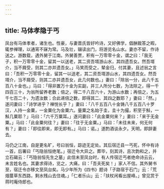 ```yaml
---
---
---
```

title: 马体孝隐于丐
---



凤台有马体孝者，诸生也。性豪，与妻晋氏皆好吟诗，又好佛学，倡酬裁答之暇，辄参禅理，以通宵不寐为常。马及壮，辍读出门，将游览名山水。妻亦不留，作诗送之。游数载，遇外舅于江南。外舅善贾，积有一万零零十金，谓之曰：「我无子，积一万零零十金，留其一以送老，其二资吾壻游山水，其四遗吾女。然吾壻介，当不屑受，则其二亦并遗吾女。」马笑而受之，辇金归，付其妻，且述翁之言曰：「吾积一万零零十金，留其一以送老，其二资吾壻游山水，其四遗吾女。然吾壻介，当不屑受，则其二亦并遗吾女，此几何数也。」妻曰：「除翁一分，此八千五百八十金也。」马曰：「得非置万十金为实副，并三人所分七数，为法除之，得一千四百三十，为翁所留养老数；倍之，得二千八百六十，为游山水数；再倍之，为五千七百二十，为遗汝数；合此递倍之数，即得其二、其四之数耶？」妻曰：「然。」遂问妻曰：「诗学进乎？禅悦长乎？」妻曰：「八千五百八十金铸八千五百八十罗汉，人持一金粟，一金粟化为金粟六。量粟之名始于圭，圭十为撮，积至于斛，一斛几粟耶？」马曰：「六千万粟耳。」遂问妻曰：「此金粟何来？」妻曰：「来于无金粟。」马曰：「此金粟何往？」妻曰：「往于无金粟。」马曰：「未往未来，何无何有？」妻曰：「即往即来，即无即有。」马曰：诺。」遂酌酒谈永夕。天明，即辞妻去。

马仍之江南，自是更名旷，号曰翁恒，踪迹无定处。其后宿迁县一丐死，怀中有诗一首，后署曰「丐隐翁恒绝笔。」宿迁令大异之。葬毕，刻其诗，且次韵和之，并立石碣云：「丐隐翁恒先生之墓」此信未至凤台时，有人传宿迁丐者绝命诗云云，未言姓名也。其妻求得诗，览之，大痛，曰：「吾夫死矣！」家人不信。其外舅书至，宿迁令亦移文至凤台矣。马少年所为《四书》题诗「子路宿于石门」云：「荒烟蔓草东西路，剩水残山去住魂。」「仁者乐山」云：「扶杖闲看出屋峰。」曾见赏于蒋时庵侍郎也。